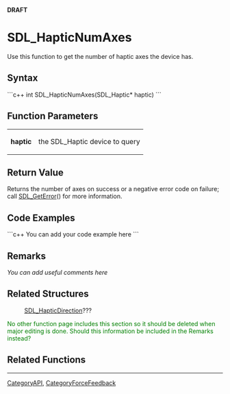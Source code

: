 <!-- pragma section-numbers off -->
<!-- pragma disable-camelcase -->
'''DRAFT'''

= SDL_HapticNumAxes =
Use this function to get the number of haptic axes the device has.


== Syntax ==
```c++
int SDL_HapticNumAxes(SDL_Haptic* haptic)
```

== Function Parameters ==
{|
|'''haptic'''
|the SDL_Haptic device to query
|}

== Return Value ==
Returns the number of axes on success or a negative error code on failure; call [[SDL_GetError]]() for more information.

== Code Examples ==
```c++
You can add your code example here
```

== Remarks ==
''You can add useful comments here''

== Related Structures ==
:[[SDL_HapticDirection]]???
<span style="color: green;">No other function page includes this section so it should be deleted when major editing is done.  Should this information be included in the Remarks instead?</span>

== Related Functions ==

----
[[CategoryAPI]], [[CategoryForceFeedback]]
